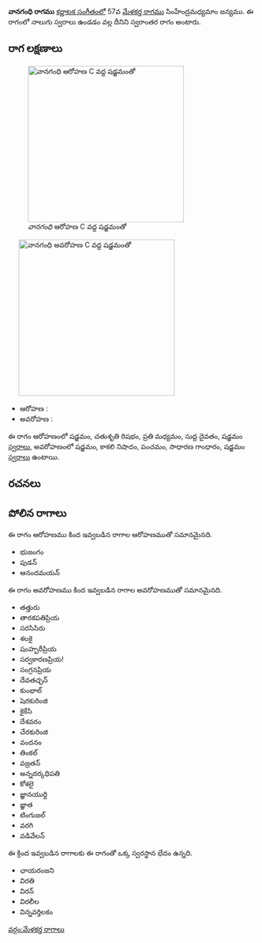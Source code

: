 {{Infobox ragam
	| name          	= వానగంధి
	| synonym	    	= 
	| mela          	= 
	| chakra        	= 
	| janaka        	= 
	| type          	= స్వరాంతర
	| arohanam      	= {{svaraC|S|R2|M2|D1|S'}} 
	| avarohanam    	= {{svaraC|S'|N3|P|G2|S}}
	| jeeva         	=
	| chhaya        	=
	| nyasa         	=
	| vishesha      	= 
	| equivalent  		= 
}}
{{కర్ణాటక సంగీత రాగాలు}}
'''వానగంధి రాగము''' [[కర్ణాటక సంగీతం]]లో 57వ [[మేళకర్త రాగము]] సింహేంద్రమధ్యమాం జన్యము.  ఈ రాగంలో నాలుగు స్వరాలు ఉండడం వల్ల దీనిని స్వరాంతర రాగం అంటారు.


==రాగ లక్షణాలు==
[[Image:vanagandhi_ar_kb2wiki.png|thumb|right|316px|''వానగంధి'' ఆరోహణ C వద్ద షడ్జమంతో]]
	[[Image:vanagandhi_av_kb2wiki.png|thumb|right|316px|''వానగంధి'' అవరోహణ C వద్ద షడ్జమంతో]]

* ఆరోహణ : {{svaraC|S|R2|M2|D1|S'}} 
* అవరోహణ : {{svaraC|S'|N3|P|G2|S}}

ఈ రాగం ఆరోహణంలో షడ్జమం, చతుశృతి రిషభం, ప్రతి మధ్యమం, సుద్ద దైవతం, షడ్జమం [[స్వరాలు]], అవరోహణంలో షడ్జమం, కాకలి  నిషాదం, పంచమం, సాధారణ  గాంధారం, షడ్జమం [[స్వరాలు]] ఉంటాయి.

==రచనలు==



==పోలిన రాగాలు==
ఈ రాగం ఆరోహణము కింద ఇవ్వబడిన రాగాల ఆరోహణముతో సమానమైనది.
* భుజంగం
*  పుడన్
* ఆనందమయన్

ఈ రాగం అవరోహణము కింద ఇవ్వబడిన రాగాల అవరోహణముతో సమానమైనది.
* తత్తురు
* తారకపతిప్రియ
* సరసిసిరు
* శలకై
* షంహ్బరీప్రియ
* సర్వకారణప్రియ!
* సంగ్రనప్రియ
* దేవతచ్ఛన్
* కుంభాల్
* షెరకురింజి
*  కైకేసి
* దేశవరం
*  చేరకురింజి
* వందనం
* తింకల్
* వజ్రతన్
* అన్నదర్కధిపతి
* కోశలై
*  జ్ఞానయుర్ది
* జ్ఞాత
*  టింగుజల్
* వరగి
* వడివేలన్

ఈ క్రింద ఇవ్వబడిన రాగాలకు ఈ రాగంతో ఒక్క స్వరస్థాన భేదం ఉన్నది.
* ఛాయరంజని
* విరతి
* విరన్
* విరలీల
* విన్నవర్తిలకం



[[వర్గం:మేళకర్త రాగాలు]]